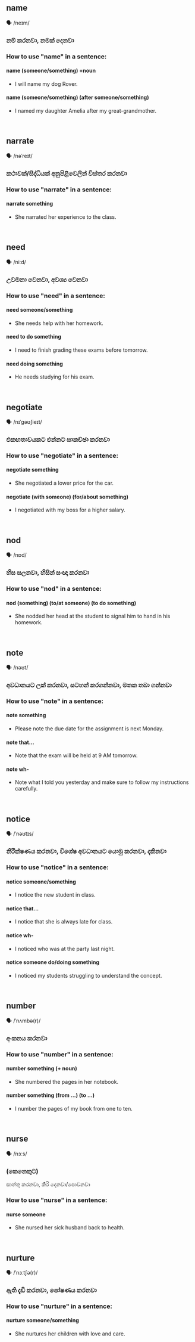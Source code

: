 ## name

🗣️ /neɪm/

### නම් කරනවා, නමක් දෙනවා

### How to use "name" in a sentence:

#### name (someone/something) +noun

- I will name my dog Rover.

#### name (someone/something) (after someone/something)

- I named my daughter Amelia after my great-grandmother.

<br/>

## narrate

🗣️ /nəˈreɪt/

### කථාවක්/සිද්ධියක් අනුපිළිවෙලින් විස්තර කරනවා

### How to use "narrate" in a sentence:

#### narrate something

- She narrated her experience to the class.

<br/>

## need

🗣️ /niːd/

### උවමනා වෙනවා, අවශ්‍ය වෙනවා

### How to use "need" in a sentence:

#### need someone/something

- She needs help with her homework.

#### need to do something

- I need to finish grading these exams before tomorrow.

#### need doing something

- He needs studying for his exam.

<br/>

## negotiate

🗣️ /nɪˈɡəʊʃieɪt/

### එකඟතාවයකට එන්නට සාකච්ඡා කරනවා

### How to use "negotiate" in a sentence:

#### negotiate something

- She negotiated a lower price for the car.

#### negotiate (with someone) (for/about something)

- I negotiated with my boss for a higher salary.

<br/>

## nod

🗣️ /nɒd/

### හිස සලනවා, හිසින් සංඥා කරනවා

### How to use "nod" in a sentence:

#### nod (something) (to/at someone) (to do something)

- She nodded her head at the student to signal him to hand in his homework.

<br/>

## note

🗣️ /nəʊt/

### අවධානයට ලක් කරනවා, සටහන් කරගන්නවා, මතක තබා ගන්නවා

### How to use "note" in a sentence:

#### note something

- Please note the due date for the assignment is next Monday.

#### note that...

- Note that the exam will be held at 9 AM tomorrow.

#### note wh-

- Note what I told you yesterday and make sure to follow my instructions carefully.

<br/>

## notice

🗣️ /ˈnəʊtɪs/

### නිරීක්ෂණය කරනවා, විශේෂ අවධානයට යොමු කරනවා, දකිනවා

### How to use "notice" in a sentence:

#### notice someone/something

- I notice the new student in class.

#### notice that...

- I notice that she is always late for class. 

#### notice wh-

- I noticed who was at the party last night.

#### notice someone do/doing something

- I noticed my students struggling to understand the concept.


<br/>

## number

🗣️ /ˈnʌmbə(r)/

### අංකනය කරනවා

### How to use "number" in a sentence:

#### number something (+ noun)

- She numbered the pages in her notebook.

#### number something (from …) (to …)

- I number the pages of my book from one to ten.

<br/>

## nurse

🗣️ /nɜːs/

### (කෙනෙකුට)
සාත්තු කරනවා, කිරි දෙනවා/පොවනවා

### How to use "nurse" in a sentence:

#### nurse someone

- She nursed her sick husband back to health.

<br/>

## nurture

🗣️ /ˈnɜːtʃə(r)/

### ඇති දැඩි කරනවා, පෝෂණය කරනවා

### How to use "nurture" in a sentence:

#### nurture someone/something

- She nurtures her children with love and care.

<br/>

